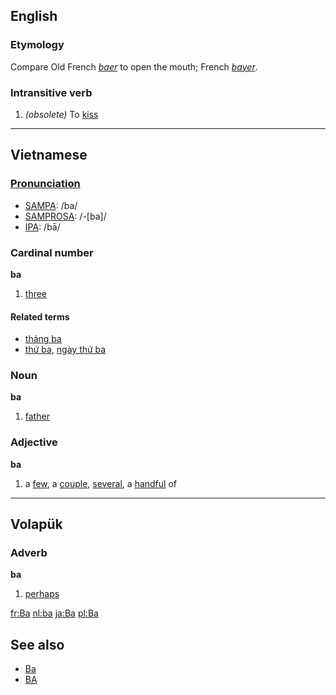==English==
===Etymology===
Compare Old French ''[[baer]]'' to open the mouth; French ''[[bayer]]''.

===Intransitive verb===
#''(obsolete)'' To [[kiss]]

-----

== Vietnamese ==

=== [[Pronunciation]] ===
*[[SAMPA]]: /ba/
*[[SAMPROSA]]: /-[ba]/
*[[International Phonetic Alphabet|IPA]]: /bā/

=== Cardinal number ===
'''ba'''
#[[three]]

====Related terms====
*[[tháng ba]]
*[[thứ ba]], [[ngày thứ ba]]

===Noun===
'''ba'''
#[[father]]

=== Adjective ===
'''ba'''
#a [[few#Pronoun|few]], a [[couple]], [[several]], a [[handful]] of

-----

== Volapük ==
=== Adverb ===
'''ba'''
#[[perhaps]]

[[fr:Ba]]
[[nl:ba]]
[[ja:Ba]]
[[pl:Ba]]

== See also ==
*[[Ba]]
*[[BA]]